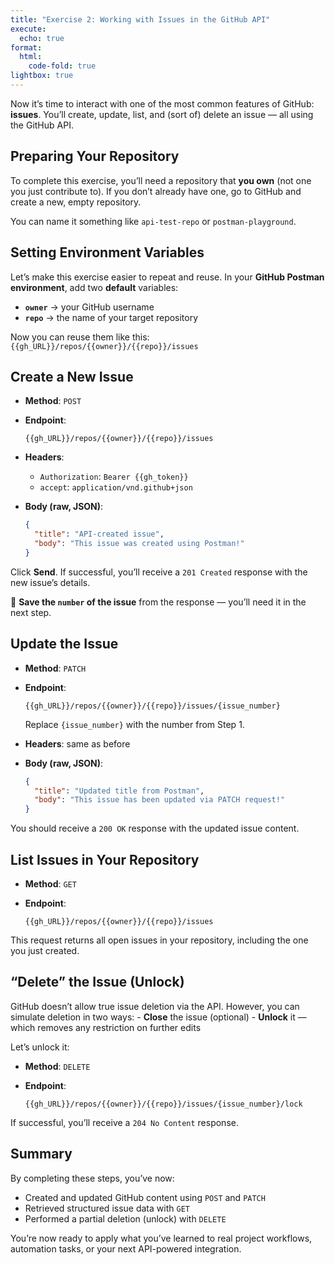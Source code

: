 ```yaml
---
title: "Exercise 2: Working with Issues in the GitHub API"
execute:
  echo: true
format:
  html:
    code-fold: true
lightbox: true
---
```


Now it’s time to interact with one of the most common features of GitHub: **issues**. You’ll create, update, list, and (sort of) delete an issue — all using the GitHub API.

## Preparing Your Repository

To complete this exercise, you’ll need a repository that **you own** (not one you just contribute to). If you don’t already have one, go to GitHub and create a new, empty repository.

You can name it something like `api-test-repo` or `postman-playground`.

## Setting Environment Variables

Let’s make this exercise easier to repeat and reuse. In your **GitHub Postman environment**, add two **default** variables:

- **`owner`** → your GitHub username  
- **`repo`** → the name of your target repository

Now you can reuse them like this:  
`{{gh_URL}}/repos/{{owner}}/{{repo}}/issues`

## Create a New Issue

- **Method**: `POST`  
- **Endpoint**:
  ```
  {{gh_URL}}/repos/{{owner}}/{{repo}}/issues
  ```
- **Headers**:
  - `Authorization`: `Bearer {{gh_token}}`
  - `accept`: `application/vnd.github+json`
- **Body (raw, JSON)**:
  ```json
  {
    "title": "API-created issue",
    "body": "This issue was created using Postman!"
  }
  ```

Click **Send**. If successful, you’ll receive a `201 Created` response with the new issue’s details.

📌 **Save the `number` of the issue** from the response — you'll need it in the next step.

## Update the Issue

- **Method**: `PATCH`
- **Endpoint**:
  ```
  {{gh_URL}}/repos/{{owner}}/{{repo}}/issues/{issue_number}
  ```
  Replace `{issue_number}` with the number from Step 1.

- **Headers**: same as before
- **Body (raw, JSON)**:
  ```json
  {
    "title": "Updated title from Postman",
    "body": "This issue has been updated via PATCH request!"
  }
  ```

You should receive a `200 OK` response with the updated issue content.

## List Issues in Your Repository

- **Method**: `GET`
- **Endpoint**:
  ```
  {{gh_URL}}/repos/{{owner}}/{{repo}}/issues
  ```

This request returns all open issues in your repository, including the one you just created.

## "Delete" the Issue (Unlock)

GitHub doesn’t allow true issue deletion via the API. However, you can simulate deletion in two ways:
- **Close** the issue (optional)
- **Unlock** it — which removes any restriction on further edits

Let’s unlock it:

- **Method**: `DELETE`
- **Endpoint**:
  ```
  {{gh_URL}}/repos/{{owner}}/{{repo}}/issues/{issue_number}/lock
  ```

If successful, you’ll receive a `204 No Content` response.

## Summary

By completing these steps, you've now:

- Created and updated GitHub content using `POST` and `PATCH`
- Retrieved structured issue data with `GET`
- Performed a partial deletion (unlock) with `DELETE`

You're now ready to apply what you’ve learned to real project workflows, automation tasks, or your next API-powered integration.

